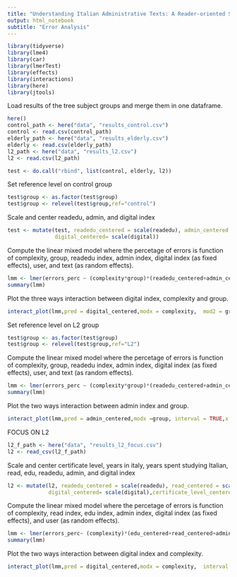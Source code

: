 ```yaml
---
title: "Understanding Italian Administrative Texts: A Reader-oriented Study for Text Readability and Simplification"
output: html_notebook
subtitle: "Error Analysis"
---
```


```r

library(tidyverse)
library(lme4)
library(car)
library(lmerTest)
library(effects)
library(interactions)
library(here)
library(jtools)
```
Load results of the tree subject groups and merge them in one dataframe.
```r
here()
control_path <- here("data", "results_control.csv")
control <- read.csv(control_path)
elderly_path <- here("data", "results_elderly.csv")
elderly <- read.csv(elderly_path)
l2_path <- here("data", "results_l2.csv")
l2 <- read.csv(l2_path)

test <- do.call("rbind", list(control, elderly, l2))
```
Set reference level on control group
```r
test$group <- as.factor(test$group)
test$group <- relevel(test$group,ref="control")
```
Scale and center readedu, admin, and digital index
```r
test <- mutate(test, readedu_centered = scale(readedu), admin_centered = scale(admin),
               digital_centered= scale(digital))
```
Compute the linear mixed model where the percetage of errors is function of complexity, group, readedu index, admin index, digital index (as fixed effects), user, and text (as random effects).
```r
lmm <- lmer(errors_perc ~ (complexity*group)*(readedu_centered+admin_centered+digital_centered) + (1|user) + (1|text), data = test)
summary(lmm)
```
Plot the three ways interaction between digital index, complexity and group.
```r
interact_plot(lmm,pred = digital_centered,modx = complexity,  mod2 = group, interval = TRUE,x.label = "Digital Literacy",y.label = "Error percentage",int.width = .95,mod2.labels = c("Control","Elderly","L2"))+theme_apa()
```
Set reference level on L2 group
```r
test$group <- as.factor(test$group)
test$group <- relevel(test$group,ref="L2")
```
Compute the linear mixed model where the percetage of errors is function of complexity, group, readedu index, admin index, digital index (as fixed effects), user, and text (as random effects).
```r
lmm <- lmer(errors_perc ~ (complexity*group)*(readedu_centered+admin_centered+digital_centered) + (1|user) + (1|text), data = test)
summary(lmm)
```
Plot the two ways interaction between admin index and group.
```r
interact_plot(lmm,pred = admin_centered,modx =group, interval = TRUE,x.label = "Admin Index",y.label = "Error percentage",int.width = .95,modx.labels = c('L2','Control','Elderly'))+theme_apa()
```

FOCUS ON L2
```r
l2_f_path <- here("data", "results_l2_focus.csv")
l2 <- read_csv(l2_f_path)
```
Scale and center certificate level, years in italy, years spent studying Italian, read, edu, readedu, admin, and digital index
```r
l2 <- mutate(l2, readedu_centered = scale(readedu), read_centered = scale(read),edu_centered = scale(edu), admin_centered = scale(admin),
             digital_centered= scale(digital),certificate_level_centered = scale(certificate_level), years_in_italy_centered = scale(years_in_italy),years_studying_italian_centered = scale(years_studying_italian))
```
Compute the linear mixed model where the percetage of errors is function of complexity, read index, edu index, admin index, digital index (as fixed effects), and user (as random effects).
```r
lmm <- lmer(errors_perc~ (complexity)*(edu_centered+read_centered+admin_centered+digital_centered+certificate_level_centered+years_in_italy_centered+years_studying_italian_centered) + (1|user) , data = l2)
summary(lmm)

```
Plot the two ways interaction between digital index and complexity.

```r
interact_plot(lmm,pred = digital_centered,modx = complexity,  interval = TRUE,x.label = "Digital Literacy",y.label = "Error percentage",int.width = .95,modx.labels = c('Complex','Simple'))+theme_apa()
```





